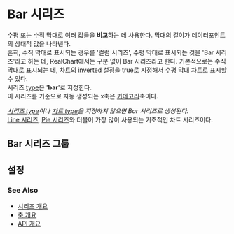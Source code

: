 # Bar 시리즈

수평 또는 수직 막대로 여러 값들을 **비교**하는 데 사용한다.
막대의 길이가 데이터포인트의 상대적 값을 나타낸다.<br/>
흔히, 수직 막대로 표시되는 경우를 '컬럼 시리즈', 수평 막대로 표시되는 것을 'Bar 시리즈'라고 하는 데,
RealChart에서는 구분 없이 Bar 시리즈라고 한다.
기본적으로는 수직 막대로 표시되는 데, 차트의 [inverted](/config/config#inverted) 설정을 true로
지정해서 수평 막대 차트로 표시할 수 있다.<br/>
시리즈 [type](/config/config/series#type)은 '**bar**'로 지정한다.<br/>
이 시리즈를 기준으로 자동 생성되는 x축은 [카테고리](/config/config/xAxis/category)축이다.<br/>

*[시리즈 type](/config/config/series#type)이나 [차트 type](/config/config#type)을 지정하지 않으면
Bar 시리즈로 생성된다.*<br/>
[Line 시리즈](/guide/series/series-line), [Pie 시리즈](/guide/series/series-pie)와 더불어 가장 많이 사용되는 기초적인 차트 시리즈이다.

## Bar 시리즈 그룹

## 설정

### See Also

- [시리즈 개요](/guide/series)
- [축 개요](/guide/axes)
- [API 개요](/docs)
